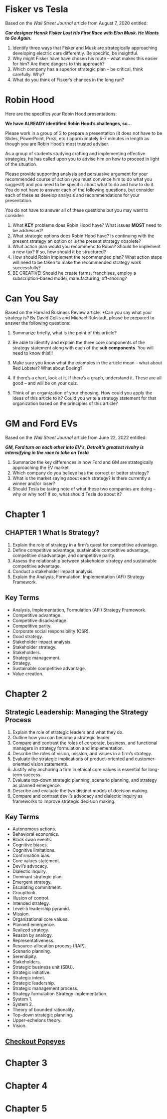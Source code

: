 # Fisker vs Tesla

Based on the *Wall Street Journal* article from August 7, 2020 entitled:

***Car designer Henrik Fisker Lost His First Race with Elon Musk.  He Wants to Go Again.***

1. Identify three ways that Fisker and Musk are strategically approaching developing electric cars differently.   Be specific, be insightful.
2. Why might Fisker have have chosen his route – what makes this easier for him?  Are there dangers to this approach? 
3. Which company has a superior strategic plan – be critical, think carefully. Why? 
4. What do you think of Fisker's chances in the long run?


# Robin Hood

Here are the specifics your Robin Hood presentations:

**We have ALREADY identified Robin Hood's challenges, so...**

Please work in a group of 2 to prepare a presentation (it does not have to be Slides, PowerPoint, Prezi, etc.) approximately 5-7 minutes in length as though you are Robin Hood’s most trusted adviser.

As a group of students studying crafting and implementing effective strategies, he has called upon you to advise him on how to proceed in light of the situation. 
 
Please provide supporting analysis and persuasive argument for your recommended course of action (you must convince him to do what you suggest!) and you need to be specific about what to do and how to do it. You do not have to answer each of the following questions, but consider each of these as develop analysis and recommendations for your presentation.

You do not have to answer all of these questions but you may want to consider:

1. What **KEY** problems does Robin Hood have? What issues **MOST** need to be addressed?
3. What strategic options does Robin Hood have? Is continuing with the  present strategy an option or is the present strategy obsolete?
6. What action plan would you recommend to Robin?  Should he implement a new tax?  If so, how should it be structured?
7. How should Robin implement the recommended plan? What action steps  will need to be taken to make the recommended strategy work successfully?
8. BE CREATIVE!  Should he create farms, franchises, employ a subscription-based model, manufacturing, off-shoring?

# Can You Say

Based on the Harvard Business Review article: *Can you say what your strategy is? By David Collis and Michael Rukstadt, please be prepared to answer the following questions:

1. Summarize briefly, what is the point of this article?  
2. Be able to identify and explain the three core components of the strategy statement along with each of the **sub components**. You will need to know this!!!
3. Make sure you know what the examples in the article mean – what about Red Lobster? What about Boeing?

4. If there's a chart, look at it. If there's a graph, understand it. These are all good – and will be on your quiz. 

5. Think of an organization of your choosing.  How could you apply the ideas of this article to it? Could you write a strategy statement for that organization based on the principles of this article? 

# GM and Ford EVs

Based on the *Wall Street Journal* article from June 22, 2022 entitled:

***GM, Ford turn on each other into EV's,  Detroit's greatest rivalry is intensifying in the race to take on Tesla***

1. Summarize the key differences in how Ford and GM are strategically approaching the EV market
2.  Which company do you believe has the correct or better strategy? 
3. What is the market saying about each strategy? Is there currently a winner and/or loser?
4. Should Tesla be taking note of what these two companies are doing – why or why not? If so, what should Tesla do about it? 

# Chapter 1

## CHAPTER 1 What Is Strategy?

1. Explain the role of strategy in a firm’s quest for competitive advantage. 
2. Define competitive advantage, sustainable competitive advantage, competitive disadvantage, and competitive parity. 
3. Assess the relationship between stakeholder strategy and sustainable competitive advantage. 
4. Conduct a stakeholder impact analysis. 
5. Explain the Analysis, Formulation, Implementation (AFI) Strategy Framework.

## Key Terms

- Analysis, Implementation, Formulation (AFI) Strategy Framework. 
- Competitive advantage.
- Competitive disadvantage. 
- Competitive parity.
- Corporate social responsibility (CSR).
- Good strategy. 
- Stakeholder impact analysis.
- Stakeholder strategy.
- Stakeholders.
- Strategic management. 
- Strategy. 
- Sustainable competitive advantage.
- Value creation.



# Chapter 2

## Strategic Leadership: Managing the Strategy Process

1. Explain the role of strategic leaders and what they do. 
2. Outline how you can become a strategic leader. 
3. Compare and contrast the roles of corporate, business, and functional managers in strategy formulation and implementation. 
4. Describe the roles of vision, mission, and values in a firm’s strategy. 
5. Evaluate the strategic implications of product-oriented and customer-oriented vision statements.
6. Justify why anchoring a firm in ethical core values is essential for long-term success. 
7. Evaluate top-down strategic planning, scenario planning, and strategy as planned emergence. 
8. Describe and evaluate the two distinct modes of decision making. 
9. Compare and contrast devil’s advocacy and dialectic inquiry as frameworks to improve strategic decision making.

## Key Terms

- Autonomous actions.
- Behavioral economics.
- Black swan events. 
- Cognitive biases.
- Cognitive limitations. 
- Confirmation bias. 
- Core values statement.
- Devil’s advocacy.
- Dialectic inquiry. 
- Dominant strategic plan. 
- Emergent strategy. 
- Escalating commitment. 
- Groupthink. 
- Illusion of control. 
- Intended strategy. 
- Level-5 leadership pyramid.
- Mission. 
- Organizational core values.
- Planned emergence. 
- Realized strategy. 
- Reason by analogy. 
- Representativeness. 
- Resource-allocation process (RAP). 
- Scenario planning. 
- Serendipity. 
- Stakeholders. 
- Strategic business unit (SBU). 
- Strategic initiative. 
- Strategic intent. 
- Strategic leadership. 
- Strategic management process. 
- Strategy formulation Strategy implementation.
- System 1. 
- System 2. 
- Theory of bounded rationality. 
- Top-down strategic planning. 
- Upper-echelons theory. 
- Vision.

## [Checkout Popeyes](https://www.bizjournals.com/bizwomen/news/profiles-strategies/2015/05/inside-thepopeyes-turnaround-how-cheryl-bachelder.html?page=all)


# Chapter 3

# Chapter 4

# Chapter 5
